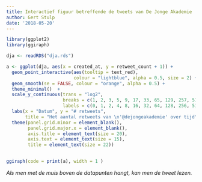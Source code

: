 ```yaml
---
title: Interactief figuur betreffende de tweets van De Jonge Akademie
author: Gert Stulp
date: '2018-05-20'
---
```




```r
library(ggplot2)
library(ggiraph)

dja <- readRDS("dja.rds")
```

```r
a <- ggplot(dja, aes(x = created_at, y = retweet_count + 1)) +
  geom_point_interactive(aes(tooltip = text_red), 
                         colour = "lightblue", alpha = 0.5, size = 2) +
  geom_smooth(se = FALSE, colour = "orange", alpha = 0.5) +
  theme_minimal()  +
  scale_y_continuous(trans = "log2",
                     breaks = c(1, 2, 3, 5, 9, 17, 33, 65, 129, 257, 513),
                     labels = c(0, 1, 2, 4, 8, 16, 32, 64, 128, 256, 512)) +
  labs(x = "Datum", y = "# retweets", 
       title = "Het aantal retweets van \n'@dejongeakademie' over tijd") +
  theme(panel.grid.minor = element_blank(),
        panel.grid.major.x = element_blank(),
        axis.title = element_text(size = 20),
        axis.text = element_text(size = 15),
        title = element_text(size = 22)) 
  

ggiraph(code = print(a), width = 1 )
```

*Als men met de muis boven de datapunten hangt, kan men de tweet lezen.* 